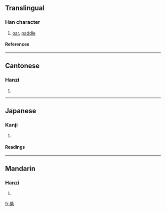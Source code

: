{{see|桨}}

==Translingual==
===Han character===
{{Han char|rn=75|rad=木|as=11|sn=15|four=2790<sub>4</sub>|canj=女戈木 (VID), X女戈木 (XVID)}}
# [[oar]], [[paddle]]
====References====
{{Han ref|kx=0547.210|dkj=15378|dj=0935.180|hdz=21285.100|uh=69F3|ud=27123|bh=BCD5|bd=48341}}

----
==Cantonese==
===Hanzi===
{{yue-hanzi|jyut=|y=jeung2}}
# {{defn|Cantonese}}

----
==Japanese==
===Kanji===
{{ja-kanji|grade=|rs=木11}}
# {{defn|Japanese}} 
====Readings====
{{ja-readings|on=[[しょう]] (shō), [[そう]] (sō)|kun=[[かじ]] (kaji)}}

----
==Mandarin==
===Hanzi===
{{cmn-hanzi|sim=桨|pin=[[jiǎng]] ([[jiang3]])|wg=chiang<sup>3</sup>}}
# {{defn|Mandarin}}

[[fr:槳]]